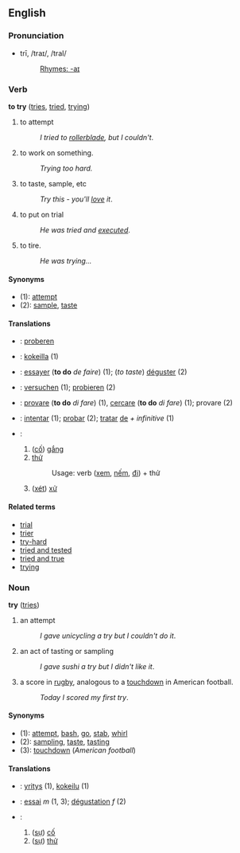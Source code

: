 ==English==
===Pronunciation===
*trī, /traɪ/, /traI/
*:[[Rhymes:English:-aɪ|Rhymes: -aɪ]]

===Verb===
'''to try''' ([[tries]], [[tried]], [[trying]])

# to attempt
#:''I tried to [[rollerblade]], but I couldn't''.
# to work on something.
#:''Trying too hard.''
# to taste, sample, etc
#:''Try this - you'll [[Love#Verb|love]] it''.
# to put on trial
#:''He was tried and [[execute]]d''.
# to tire.
#:''He was trying...''

====Synonyms====
*(1): [[attempt]]
*(2): [[sample]], [[taste]]

====Translations====
*{{nl}}: [[proberen]]
*{{fi}}: [[kokeilla]] (1)
*{{fr}}: [[essayer]] ('''to do''' ''de faire'') (1); (''to taste'') [[déguster]] (2)
*{{de}}: [[versuchen]] (1); [[probieren]] (2)
*{{it}}: [[provare]] ('''to do''' ''di fare'') (1), [[cercare]] ('''to do''' ''di fare'') (1); provare (2)
*{{es}}: [[intentar]] (1); [[probar]] (2); [[tratar]] [[de]] ''+ infinitive'' (1)
*{{vi}}:
*#([[cố]]) [[cố gắng|gắng]]
*#[[thử]]
*#:Usage: verb ([[xem]], [[nếm]], [[đi]]) + thử
*#([[xét]]) [[xử]]

====Related terms====
*[[trial]]
*[[trier]]
*[[try-hard]]
*[[tried and tested]]
*[[tried and true]]
*[[trying]]

===Noun===
'''try''' ([[tries]])

# an attempt
#:''I gave unicycling a try but I couldn't do it''.
# an act of tasting or sampling
#:''I gave sushi a try but I didn't like it''.
# a score in [[rugby]], analogous to a [[touchdown]] in American football.
#:''Today I scored my first try''.

====Synonyms====
*(1): [[attempt]], [[bash]], [[go]], [[stab]], [[whirl]]
*(2): [[sampling]], [[taste]], [[tasting]]
*(3): [[touchdown]] (''American football'')

====Translations====
*{{fi}}: [[yritys]] (1), [[kokeilu]] (1)
*{{fr}}: [[essai]] ''m'' (1, 3); [[dégustation]] ''f'' (2)
*{{vi}}:
*#([[sự]]) [[cố]]
*#([[sự]]) [[thử]]